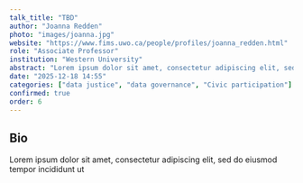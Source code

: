 ```yaml
---
talk_title: "TBD"
author: "Joanna Redden"
photo: "images/joanna.jpg"
website: "https://www.fims.uwo.ca/people/profiles/joanna_redden.html"
role: "Associate Professor"
institution: "Western University"
abstract: "Lorem ipsum dolor sit amet, consectetur adipiscing elit, sed do eiusmod tempor incididunt ut"
date: "2025-12-18 14:55"
categories: ["data justice", "data governance", "Civic participation"]
confirmed: true
order: 6
---
```


## Bio
Lorem ipsum dolor sit amet, consectetur adipiscing elit, sed do eiusmod tempor incididunt ut